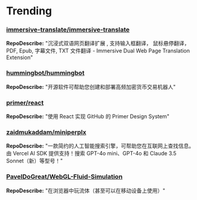 
# Trending

### [immersive-translate/immersive-translate](https://github.com/immersive-translate/immersive-translate)
**RepoDescribe:** "沉浸式双语网页翻译扩展 , 支持输入框翻译， 鼠标悬停翻译， PDF, Epub, 字幕文件, TXT 文件翻译 - Immersive Dual Web Page Translation Extension"
  

### [hummingbot/hummingbot](https://github.com/hummingbot/hummingbot)
**RepoDescribe:** "开源软件可帮助您创建和部署高频加密货币交易机器人"
  

### [primer/react](https://github.com/primer/react)
**RepoDescribe:** "使用 React 实现 GitHub 的 Primer Design System"
  

### [zaidmukaddam/miniperplx](https://github.com/zaidmukaddam/miniperplx)
**RepoDescribe:** "一款简约的人工智能搜索引擎，可帮助您在互联网上查找信息。由 Vercel AI SDK 提供支持！搜索 GPT-4o mini、GPT-4o 和 Claude 3.5 Sonnet（新）等型号！"
  

### [PavelDoGreat/WebGL-Fluid-Simulation](https://github.com/PavelDoGreat/WebGL-Fluid-Simulation)
**RepoDescribe:** "在浏览器中玩流体（甚至可以在移动设备上使用）"
  
